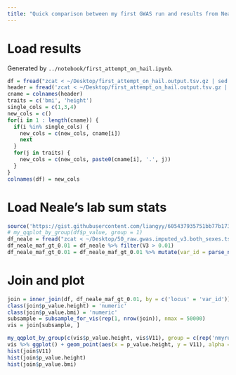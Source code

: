 ```yaml
---
title: "Quick comparison between my first GWAS run and results from Neale's lab"
---
```



# Load results

Generated by `../notebook/first_attempt_on_hail.ipynb`.

```r
df = fread("zcat < ~/Desktop/first_attempt_on_hail.output.tsv.gz | sed 's#\\[##g' | sed 's#\\]##g' | tr ',' '\t' | tail -n +2", header = F, stringsAsFactors = F, data.table = F)
header = fread('zcat < ~/Desktop/first_attempt_on_hail.output.tsv.gz | head', header = T, data.table = F, stringsAsFactors = F)
cname = colnames(header)
traits = c('bmi', 'height')
single_cols = c(1,3,4)
new_cols = c()
for(i in 1 : length(cname)) {
  if(i %in% single_cols) {
    new_cols = c(new_cols, cname[i])
    next
  }
  for(j in traits) {
    new_cols = c(new_cols, paste0(cname[i], '.', j))
  }
}
colnames(df) = new_cols
```

# Load Neale's lab sum stats

```r
source('https://gist.githubusercontent.com/liangyy/605437935751bb77b1739666b18517bf/raw/85b1e83d1cbf7c8b5671030e927000342ed16f97/my_qqplot_by_group.R')
# my_qqplot_by_group(df$p_value, group = 1)
df_neale = fread("zcat < ~/Desktop/50_raw.gwas.imputed_v3.both_sexes.tsv.bgz|grep '^22:'", header = F, stringsAsFactors = F)
df_neale_maf_gt_0.01 = df_neale %>% filter(V3 > 0.01)
df_neale_maf_gt_0.01 = df_neale_maf_gt_0.01 %>% mutate(var_id = parse_neale_snp(V1))
```

# Join and plot

```r
join = inner_join(df, df_neale_maf_gt_0.01, by = c('locus' = 'var_id'))
class(join$p_value.height) = 'numeric' 
class(join$p_value.bmi) = 'numeric' 
subsample = subsample_for_vis(rep(1, nrow(join)), nmax = 50000)
vis = join[subsample, ]

my_qqplot_by_group(c(vis$p_value.height, vis$V11), group = c(rep('nmyrun', nrow(vis)), rep('neale', nrow(vis))))
vis %>% ggplot() + geom_point(aes(x = p_value.height, y = V11), alpha = 0.5) + scale_x_log10() + scale_y_log10() + geom_abline(slope = 1, intercept = 0)
hist(join$V11)
hist(join$p_value.height)
hist(join$p_value.bmi)
```